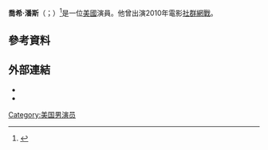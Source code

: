 '''喬希·潘斯'''（{{lang-en|Josh Pence}}；{{bd|1982年|6月8日}}）<ref>{{cite web |last=David |first=Elliott |url=http://www.vman.com/articles/vman-23-heartthrob-josh-pence/ |title=VMAN 23 Heartthrob: Josh Pence |work=[[VMAN|VMAN]] |archiveurl=https://web.archive.org/web/20110926032324/http://www.vman.com/articles/vman-23-heartthrob-josh-pence/ |archivedate=2011-09-26 |accessdate=August 26, 2011 |dead-url=yes }}</ref>是一位[[美國|美國]]演員。他曾出演2010年電影[[社群網戰|社群網戰]]。
==參考資料==
{{reflist}}
== 外部連結 ==
{{Commons category}}
* {{IMDb name|2966488}}
* {{Twitter|joshpence}}
[[Category:美国男演员|Category:美国男演员]]